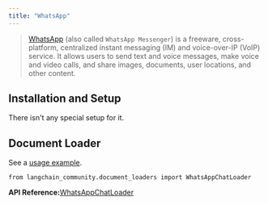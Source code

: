 ```yaml
---
title: "WhatsApp"
---
```


> [WhatsApp](https://www.whatsapp.com/) (also called `WhatsApp Messenger`) is a freeware, cross-platform, centralized instant messaging (IM) and voice-over-IP (VoIP) service. It allows users to send text and voice messages, make voice and video calls, and share images, documents, user locations, and other content.

## Installation and Setup

There isn't any special setup for it.

## Document Loader

See a [usage example](/oss/integrations/document_loaders/whatsapp_chat).

```
from langchain_community.document_loaders import WhatsAppChatLoader
```

**API Reference:**[WhatsAppChatLoader](https://python.langchain.com/api_reference/community/document_loaders/langchain_community.document_loaders.whatsapp_chat.WhatsAppChatLoader.html)
